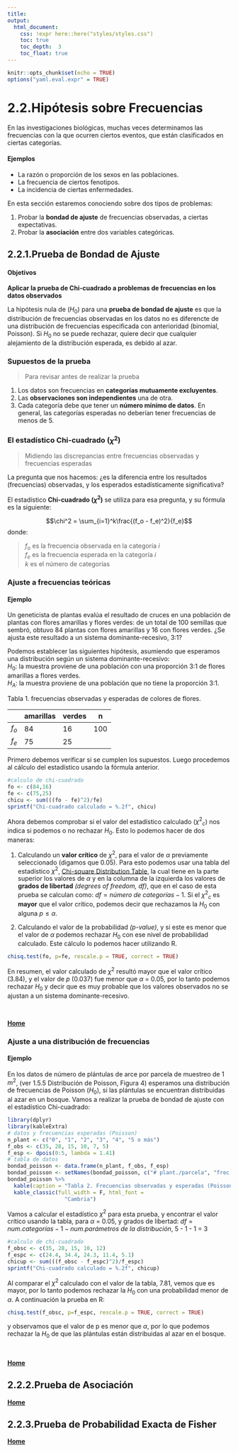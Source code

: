 ```yaml
---
title:
output:
  html_document:
    css: !expr here::here("styles/styles.css")
    toc: true
    toc_depth:  3
    toc_float: true
---
```


```r
knitr::opts_chunk$set(echo = TRUE)
options("yaml.eval.expr" = TRUE)
```

# 2.2.Hipótesis sobre Frecuencias  
En las investigaciones biológicas, muchas veces determinamos las frecuencias con la que ocurren ciertos eventos, que están clasificados en ciertas categorías.  

#### __Ejemplos__

* La razón o proporción de los sexos en las poblaciones.  
* La frecuencia de ciertos fenotipos.  
* La incidencia de ciertas enfermedades.  

En esta sección estaremos conociendo sobre dos tipos de problemas:  

1. Probar la __bondad de ajuste__ de frecuencias observadas, a ciertas expectativas.  
2. Probar la __asociación__ entre dos variables categóricas.

## 2.2.1.Prueba de Bondad de Ajuste  
#### Objetivos  
__Aplicar la prueba de Chi-cuadrado a problemas de frecuencias en los datos observados__  

La hipótesis nula de ($H_0$) para una __prueba de bondad de ajuste__ es que la distribución de frecuencias observadas en los datos no es diferencte de una distribución de frecuencias especificada con anterioridad (binomial, Poisson).  Si $H_0$ no se puede rechazar, quiere decir que cualquier alejamiento de la distribución esperada, es debido al azar.  

### Supuestos de la prueba  
> Para revisar antes de realizar la prueba  

1. Los datos son frecuencias en __categorías mutuamente excluyentes__.  
2. Las __observaciones son independientes__ una de otra.  
3. Cada categoría debe que tener un __número mínimo de datos__.  En general, las categorías esperadas no deberían tener frecuencias de menos de 5.

### El estadístico Chi-cuadrado ($\chi^2$)    
> Midiendo las discrepancias entre frecuencias observadas y frecuencias esperadas  

La pregunta que nos hacemos: ¿es la diferencia entre los resultados (frecuencias) observadas, y los esperados estadísticamente significativa?  

El estadístico __Chi-cuadrado ($\chi^2$)__ se utiliza para esa pregunta, y su fórmula es la siguiente:  

$$\chi^2 = \sum_{i=1}^k\frac{(f_o - f_e)^2}{f_e}$$
donde:  

> $f_o$ es la frecuencia observada en la categoría _i_  
> $f_e$ es la frecuencia esperada en la categoría _i_  
> _k_ es el número de categorías  

### Ajuste a frecuencias teóricas  
#### __Ejemplo__  
Un geneticista de plantas evalúa el resultado de cruces en una población de plantas con flores amarillas y flores verdes: de un total de 100 semillas que sembró, obtuvo 84 plantas con flores amarillas y 16 con flores verdes. ¿Se ajusta este resultado a un sistema dominante-recesivo, 3:1?  

Podemos establecer las siguientes hipótesis, asumiendo que esperamos una distribución según un sistema dominante-recesivo:  
$H_0$: la muestra proviene de una población con una proporción 3:1 de flores amarillas a flores verdes.  
$H_A$: la muestra proviene de una población que no tiene la proporción 3:1.  

Tabla 1. frecuencias observadas y esperadas de colores de flores.  

|    |amarillas| verdes | n |
|----|---------|--------|---|
|$f_o$|84|16|100|
|$f_e$|75|25| |  

Primero debemos verificar si se cumplen los supuestos.  Luego procedemos al cálculo del estadístico usando la fórmula anterior.  
```r
#calculo de chi-cuadrado
fo <- c(84,16)
fe <- c(75,25)
chicu <- sum(((fo - fe)^2)/fe)
sprintf("Chi-cuadrado calculado = %.2f", chicu)
```
Ahora debemos comprobar si el valor del estadístico calculado ($\chi^2{_c}$) nos indica si podemos o no rechazar $H_0$.  Esto lo podemos hacer de dos maneras:  

1. Calculando un __valor crítico__ de $\chi^2$, para el valor de $\alpha$ previamente seleccionado (digamos que 0.05). Para esto podemos usar una tabla del estadístico $\chi^2$,  [Chi-square Distribution Table](https://drive.google.com/file/d/1YmEAW7H4oh0C2nVUP3JIHvYJP0rwezG3/view?usp=sharing), la cual tiene en la parte superior los valores de $\alpha$ y en la columna de la izquierda los valores de __grados de libertad__ _(degrees of freedom, df)_, que en el caso de esta prueba se calculan como: $df = número\ de\ categorías - 1$. Si el $\chi^2{_c}$ es __mayor__ que el valor crítico, podemos decir que rechazamos la $H_0$ con alguna $p \leq \alpha$.  

2. Calculando el valor de la probabilidad _(p-value)_, y si este es menor que el valor de $\alpha$ podemos rechazar $H_0$ con ese nivel de probabilidad calculado.  Este cálculo lo podemos hacer utilizando R.  

```r
chisq.test(fo, p=fe, rescale.p = TRUE, correct = TRUE)
```  

En resumen, el valor calculado de $\chi^2$ resultó mayor que el valor crítico (3.84), y el valor de _p_ (0.037) fue menor que $\alpha$ = 0.05, por lo tanto podemos rechazar $H_0$ y decir que es muy probable que los valores observados no se ajustan a un sistema dominante-recesivo. 

\

[  __Home__](https://dsfernandez.github.io/bioestadisticas/index.html)  

### Ajuste a una distribución de frecuencias  
#### __Ejemplo__  
En los datos de número de plántulas de arce por parcela de muestreo de 1 $m^2$, (ver 1.5.5 Distribución de Poisson, Figura 4) esperamos una distribución de frecuencias de Poisson $(H_0)$, si las plántulas se encuentran distribuidas al azar en un bosque.  Vamos a realizar la prueba de bondad de ajuste con el estadístico Chi-cuadrado:  
```r
library(dplyr)
library(kableExtra)
# datos y frecuencias esperadas (Poisson)
n_plant <- c("0", "1", "2", "3", "4", "5 o más")
f_obs <- c(35, 28, 15, 10, 7, 5)
f_esp <- dpois(0:5, lambda = 1.41)
# tabla de datos
bondad_poisson <- data.frame(n_plant, f_obs, f_esp)
bondad_poisson <- setNames(bondad_poisson, c("# plant./parcela", "frec. observada", "frec. esperada"))
bondad_poisson %>% 
  kable(caption = "Tabla 2. Frecuencias observadas y esperadas (Poisson) para el número de plántulas de arce por metro cuadrado") %>%
  kable_classic(full_width = F, html_font =
                  "Cambria")
```

Vamos a calcular el estadístico $\chi^2$ para esta prueba, y encontrar el valor crítico usando la tabla, para $\alpha$ = 0.05, y grados de libertad:
$df = num. categorías - 1 - num. parámetros\ de\ la\ distribución$, 5 - 1 - 1 = 3

```r
#calculo de chi-cuadrado
f_obsc <- c(35, 28, 15, 10, 12)
f_espc <- c(24.4, 34.4, 24.3, 11.4, 5.1)
chicup <- sum(((f_obsc - f_espc)^2)/f_espc)
sprintf("Chi-cuadrado calculado = %.2f", chicup)
```
Al comparar el $\chi^2$ calculado con el valor de la tabla, 7.81, vemos que es mayor, por lo tanto podemos rechazar la $H_0$ con una probabilidad menor de $\alpha$.  A continuación la prueba en R:
```r
chisq.test(f_obsc, p=f_espc, rescale.p = TRUE, correct = TRUE)
```
y observamos que el valor de p es menor que $\alpha$, por lo que podemos rechazar la $H_0$ de que las plántulas están distribuidas al azar en el bosque.

\

[  __Home__](https://dsfernandez.github.io/bioestadisticas/index.html) 

## 2.2.2.Prueba de Asociación

 

[  __Home__](https://dsfernandez.github.io/bioestadisticas/index.html)

## 2.2.3.Prueba de Probabilidad Exacta de Fisher

 

[  __Home__](https://dsfernandez.github.io/bioestadisticas/index.html)

